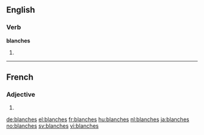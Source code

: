 ==English==

===Verb===
'''blanches'''

# {{third-person singular of|blanch}}
----
==French==

===Adjective===
{{head|fr|adjective form|g=f-p}}

# {{feminine plural of|blanc|lang=fr}}

[[de:blanches]]
[[el:blanches]]
[[fr:blanches]]
[[hu:blanches]]
[[nl:blanches]]
[[ja:blanches]]
[[no:blanches]]
[[sv:blanches]]
[[vi:blanches]]